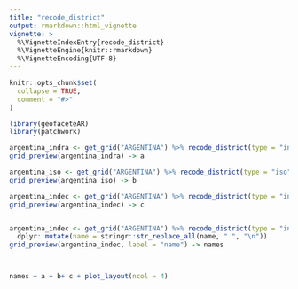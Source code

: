```yaml
---
title: "recode_district"
output: rmarkdown::html_vignette
vignette: >
  %\VignetteIndexEntry{recode_district}
  %\VignetteEngine{knitr::rmarkdown}
  %\VignetteEncoding{UTF-8}
---
```


```r
knitr::opts_chunk$set(
  collapse = TRUE,
  comment = "#>"
)
```

```r
library(geofaceteAR)
library(patchwork)
```


```r

argentina_indra <- get_grid("ARGENTINA") %>% recode_district(type = "indra")
grid_preview(argentina_indra) -> a

argentina_iso <- get_grid("ARGENTINA") %>% recode_district(type = "iso")
grid_preview(argentina_iso) -> b

argentina_indec <- get_grid("ARGENTINA") %>% recode_district(type = "indec")
grid_preview(argentina_indec) -> c


argentina_indec <- get_grid("ARGENTINA") %>% recode_district(type = "indec") %>%  
  dplyr::mutate(name = stringr::str_replace_all(name, " ", "\n"))
grid_preview(argentina_indec, label = "name") -> names



names + a + b+ c + plot_layout(ncol = 4)




```




